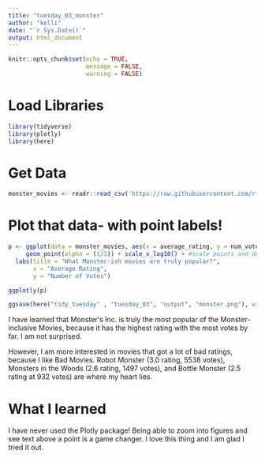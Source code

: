 ```yaml
---
title: "tuesday_03_monster"
author: "kelli"
date: "`r Sys.Date()`"
output: html_document
---
```


```r
knitr::opts_chunk$set(echo = TRUE,
                      message = FALSE,
                      warning = FALSE)
```


# Load Libraries
```r
library(tidyverse)
library(plotly)
library(here)
```


# Get Data
```r
monster_movies <- readr::read_csv('https://raw.githubusercontent.com/rfordatascience/tidytuesday/master/data/2024/2024-10-29/monster_movies.csv')
```


# Plot that data- with point labels! 
```r
p <- ggplot(data = monster_movies, aes(x = average_rating, y = num_votes, text =      paste("primary_title:", primary_title))) + #this is how you can make point text
     geom_point(alpha = (1/3)) + scale_x_log10() + #scale points and decrease alpha
  labs(title = "What Monster-ish movies are truly popular?",
       x = "Average Rating",
       y = "Number of Votes")

ggplotly(p)

ggsave(here("tidy_tuesday" , "tuesday_03", "output", "monster.png"), width = 7, height = 5) #This is a dumb .png but juuuust in case I need an output! 
```

I have learned that Monsterʻs Inc. is truly the most popular of the Monster-inclusive Movies, because it has the highest rating with the most votes by far. I am not surprised. 

However, I am more interested in movies that got a lot of bad ratings, because I like Bad Movies. Robot Monster (3.0 rating, 5538 votes), Monsters in the Woods (2.6 rating, 1497 votes), and Bottle Monster (2.5 rating at 932 votes) are where my heart lies. 


# What I learned 
I have never used the Plotly package! Being able to zoom into figures and see text above a point is a game changer. I love this thing and I am glad I tried it out.


